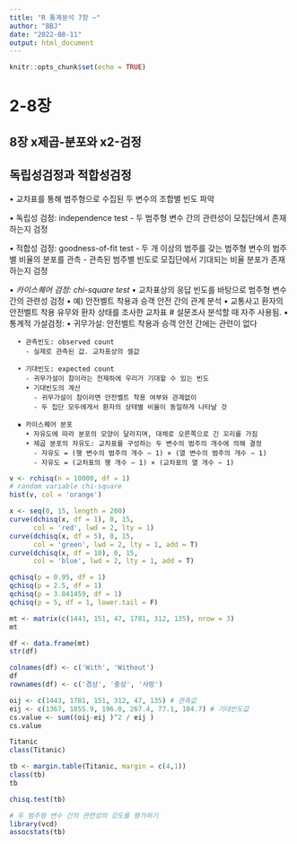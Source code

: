 ```yaml
---
title: "R 통계분석 7장 ~"
author: "BBJ"
date: "2022-08-11"
output: html_document
---
```


```r
knitr::opts_chunk$set(echo = TRUE)
```

# 2-8장 

## 8장 x제곱-분포와 x2-검정
## 독립성검정과 적합성검정
  • 교차표를 통해 범주형으로 수집된 두 변수의 조합별 빈도 파악
  
  • 독립성 검정: independence test
    - 두 범주형 변수 간의 관련성이 모집단에서 존재하는지 검정
    
  • 적합성 검정: goodness-of-fit test
    - 두 개 이상의 범주를 갖는 범주형 변수의 범주별 비율의 분포를 관측
    - 관측된 범주별 빈도로 모집단에서 기대되는 비율 분포가 존재하는지 검정

  • *카이스퀘어 검정: chi-square test*
    • 교차표상의 응답 빈도를 바탕으로 범주형 변수 간의 관련성 검정
    • 예) 안전벨트 착용과 승객 안전 간의 관계 분석
      • 교통사고 환자의 안전벨트 착용 유무와 환자 상태를 조사한 교차표
      # 설문조사 분석할 때 자주 사용됨.
    ▪ 통계적 가설검정:
      • 귀무가설: 안전벨트 착용과 승객 안전 간에는 관련이 없다
      
      • 관측빈도: observed count
        - 실제로 관측된 값. 교차표상의 셀값
      
      • 기대빈도: expected count
        - 귀무가설이 참이라는 전제하에 우리가 기대할 수 있는 빈도
        • 기대빈도의 계산
          - 귀무가설이 참이라면 안전벨트 착용 여부와 관계없이
          - 두 집단 모두에게서 환자의 상태별 비율이 동일하게 나타날 것
      
      ▪ 카이스퀘어 분포
        • 자유도에 따라 분포의 모양이 달라지며, 대체로 오른쪽으로 긴 꼬리를 가짐
        • 제곱 분포의 자유도: 교차표를 구성하는 두 변수의 범주의 개수에 의해 결정
          - 자유도 = (행 변수의 범주의 개수 − 1) × (열 변수의 범주의 개수 − 1)
          - 자유도 = (교차표의 행 개수 − 1) × (교차표의 열 개수 − 1)
```r
v <- rchisq(n = 10000, df = 1)
# random variable chi-square
hist(v, col = 'orange')

x <- seq(0, 15, length = 200)
curve(dchisq(x, df = 1), 0, 15,
      col = 'red', lwd = 2, lty = 1)
curve(dchisq(x, df = 5), 0, 15,
      col = 'green', lwd = 2, lty = 1, add = T)
curve(dchisq(x, df = 10), 0, 15,
      col = 'blue', lwd = 2, lty = 1, add = T)

qchisq(p = 0.95, df = 1)
qchisq(p = 2.5, df = 1)
qchisq(p = 3.841459, df = 1)
qchisq(p = 5, df = 1, lower.tail = F)

mt <- matrix(c(1443, 151, 47, 1781, 312, 135), nrow = 3)
mt

df <- data.frame(mt)
str(df)

colnames(df) <- c('With', 'Without')
df
rownames(df) <- c('경상', '중상', '사망')

oij <- c(1443, 1781, 151, 312, 47, 135) # 관측값
eij <- c(1367, 1855.9, 196.0, 267.4, 77.1, 104.7) # 기대빈도값
cs.value <- sum((oij-eij )^2 / eij )
cs.value
```

```r
Titanic
class(Titanic)

tb <- margin.table(Titanic, margin = c(4,1))
class(tb)
tb

chisq.test(tb)

# 두 범주형 변수 간의 관련성의 강도를 평가하기
library(vcd)
assocstats(tb)
```




















